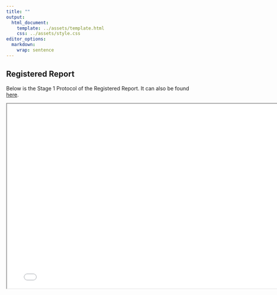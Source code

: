 ```yaml
---
title: ""
output: 
  html_document:
    template: ../assets/template.html
    css: ../assets/style.css
editor_options: 
  markdown: 
    wrap: sentence
---
```


## Registered Report

Below is the Stage 1 Protocol of the Registered Report. 
It can also be found [here](https://osf.io/4n8qr).

```{=html}
<iframe width="780" height="500" src="registered_report.pdf" title="Stage 2 Registered Report"></iframe>
```
